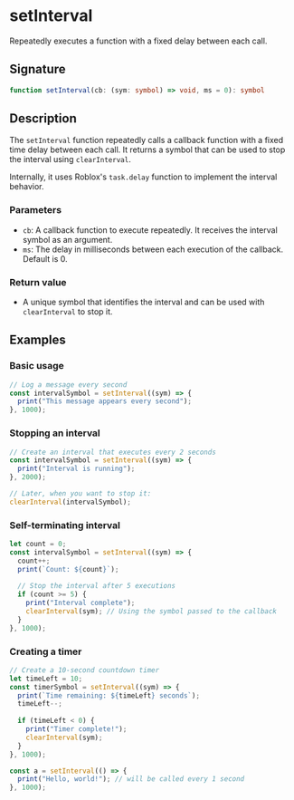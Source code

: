 # setInterval

Repeatedly executes a function with a fixed delay between each call.

## Signature

```ts
function setInterval(cb: (sym: symbol) => void, ms = 0): symbol
```

## Description

The `setInterval` function repeatedly calls a callback function with a fixed time delay between each call. It returns a symbol that can be used to stop the interval using `clearInterval`.

Internally, it uses Roblox's `task.delay` function to implement the interval behavior.

### Parameters
- `cb`: A callback function to execute repeatedly. It receives the interval symbol as an argument.
- `ms`: The delay in milliseconds between each execution of the callback. Default is 0.

### Return value
- A unique symbol that identifies the interval and can be used with `clearInterval` to stop it.

## Examples

### Basic usage

```ts
// Log a message every second
const intervalSymbol = setInterval((sym) => {
  print("This message appears every second");
}, 1000);
```

### Stopping an interval

```ts
// Create an interval that executes every 2 seconds
const intervalSymbol = setInterval((sym) => {
  print("Interval is running");
}, 2000);

// Later, when you want to stop it:
clearInterval(intervalSymbol);
```

### Self-terminating interval

```ts
let count = 0;
const intervalSymbol = setInterval((sym) => {
  count++;
  print(`Count: ${count}`);
  
  // Stop the interval after 5 executions
  if (count >= 5) {
    print("Interval complete");
    clearInterval(sym); // Using the symbol passed to the callback
  }
}, 1000);
```

### Creating a timer

```ts
// Create a 10-second countdown timer
let timeLeft = 10;
const timerSymbol = setInterval((sym) => {
  print(`Time remaining: ${timeLeft} seconds`);
  timeLeft--;
  
  if (timeLeft < 0) {
    print("Timer complete!");
    clearInterval(sym);
  }
}, 1000);
```

```ts
const a = setInterval(() => {
  print("Hello, world!"); // will be called every 1 second
}, 1000);
```


